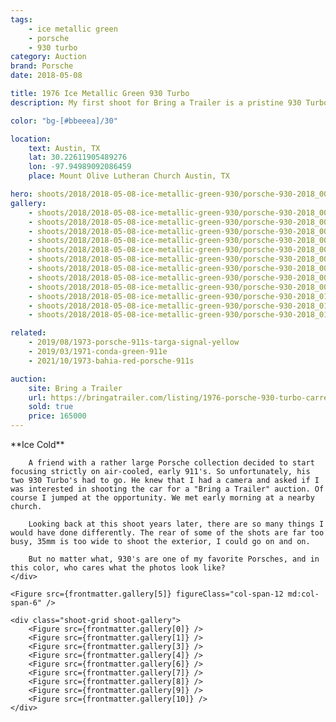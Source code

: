 ```yaml
---
tags:
    - ice metallic green
    - porsche
    - 930 turbo
category: Auction
brand: Porsche
date: 2018-05-08

title: 1976 Ice Metallic Green 930 Turbo
description: My first shoot for Bring a Trailer is a pristine 930 Turbo painted in a glorious shade of Ice Metallic Green that sells for $165,000!

color: "bg-[#bbeeea]/30"

location:
    text: Austin, TX
    lat: 30.22611905489276
    lon: -97.94989092086459
    place: Mount Olive Lutheran Church Austin, TX

hero: shoots/2018/2018-05-08-ice-metallic-green-930/porsche-930-2018_003.jpg
gallery:
    - shoots/2018/2018-05-08-ice-metallic-green-930/porsche-930-2018_001.jpg
    - shoots/2018/2018-05-08-ice-metallic-green-930/porsche-930-2018_002.jpg
    - shoots/2018/2018-05-08-ice-metallic-green-930/porsche-930-2018_003.jpg
    - shoots/2018/2018-05-08-ice-metallic-green-930/porsche-930-2018_004.jpg
    - shoots/2018/2018-05-08-ice-metallic-green-930/porsche-930-2018_005.jpg
    - shoots/2018/2018-05-08-ice-metallic-green-930/porsche-930-2018_006.jpg
    - shoots/2018/2018-05-08-ice-metallic-green-930/porsche-930-2018_007.jpg
    - shoots/2018/2018-05-08-ice-metallic-green-930/porsche-930-2018_008.jpg
    - shoots/2018/2018-05-08-ice-metallic-green-930/porsche-930-2018_009.jpg
    - shoots/2018/2018-05-08-ice-metallic-green-930/porsche-930-2018_010.jpg
    - shoots/2018/2018-05-08-ice-metallic-green-930/porsche-930-2018_011.jpg
    - shoots/2018/2018-05-08-ice-metallic-green-930/porsche-930-2018_012.jpg

related:
    - 2019/08/1973-porsche-911s-targa-signal-yellow
    - 2019/03/1971-conda-green-911e
    - 2021/10/1973-bahia-red-porsche-911s

auction:
    site: Bring a Trailer
    url: https://bringatrailer.com/listing/1976-porsche-930-turbo-carrera-5/
    sold: true
    price: 165000
---
```



<div class="shoot-grid">
    <div class="col-span-12 md:col-span-6">
        **Ice Cold**

        A friend with a rather large Porsche collection decided to start focusing strictly on air-cooled, early 911's. So unfortunately, his two 930 Turbo's had to go. He knew that I had a camera and asked if I was interested in shooting the car for a "Bring a Trailer" auction. Of course I jumped at the opportunity. We met early morning at a nearby church.

        Looking back at this shoot years later, there are so many things I would have done differently. The rear of some of the shots are far too busy, 35mm is too wide to shoot the exterior, I could go on and on.

        But no matter what, 930's are one of my favorite Porsches, and in this color, who cares what the photos look like?
    </div>

    <Figure src={frontmatter.gallery[5]} figureClass="col-span-12 md:col-span-6" />

    <div class="shoot-grid shoot-gallery">
        <Figure src={frontmatter.gallery[0]} />
        <Figure src={frontmatter.gallery[1]} />
        <Figure src={frontmatter.gallery[3]} />
        <Figure src={frontmatter.gallery[4]} />
        <Figure src={frontmatter.gallery[6]} />
        <Figure src={frontmatter.gallery[7]} />
        <Figure src={frontmatter.gallery[8]} />
        <Figure src={frontmatter.gallery[9]} />
        <Figure src={frontmatter.gallery[10]} />
    </div>

</div>
